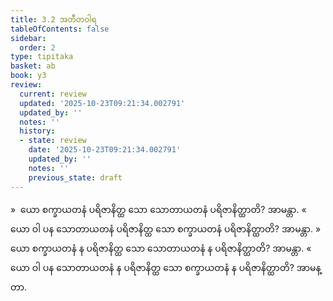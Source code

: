 ```yaml
---
title: 3.2 အတီတဝါရ
tableOfContents: false
sidebar:
  order: 2
type: tipitaka
basket: ab
book: y3
review:
  current: review
  updated: '2025-10-23T09:21:34.002791'
  updated_by: ''
  notes: ''
  history:
  - state: review
    date: '2025-10-23T09:21:34.002791'
    updated_by: ''
    notes: ''
    previous_state: draft
---
```



<ReviewStatus review={frontmatter.review} showDetails={true} />

<HypothesisAnnotation frontmatter={frontmatter} />

<DynamicBreadcrumb />

<Division number="250" book="y3" e="ch" v="33" p="192">

<Paragraph number="1914" book="y3">
»  ယော စက္ခာယတနံ ပရိဇာနိတ္ထ သော သောတာယတနံ ပရိဇာနိတ္ထာတိ? အာမန္တာ.
</Paragraph>

<Paragraph number="1915" book="y3">
«  ယော ဝါ ပန သောတာယတနံ ပရိဇာနိတ္ထ သော စက္ခာယတနံ ပရိဇာနိတ္ထာတိ? အာမန္တာ.
</Paragraph>

<Paragraph number="1916" book="y3">
»  ယော စက္ခာယတနံ န ပရိဇာနိတ္ထ သော သောတာယတနံ န ပရိဇာနိတ္ထာတိ? အာမန္တာ.
</Paragraph>

<Paragraph number="1917" book="y3">
«  ယော ဝါ ပန သောတာယတနံ န ပရိဇာနိတ္ထ သော စက္ခာယတနံ န ပရိဇာနိတ္ထာတိ? အာမန္တာ.
</Paragraph>
</Division>